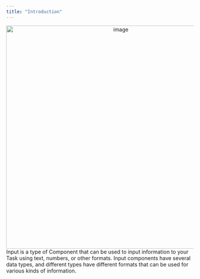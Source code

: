 ```yaml
---
title: "Introduction"
---
```


<div align="center">
  <img src="https://t3837933.p.clickup-attachments.com/t3837933/8db7c693-7132-4623-91ca-8ef9614a8d30/image.png" alt="image" width="600" />
</div> 
Input is a type of Component that can be used to input information to your Task using text, numbers, or other formats. Input components have several data types, and different types have different formats that can be used for various kinds of information.
